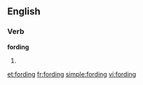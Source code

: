 ==English==

===Verb===
'''fording'''

# {{present participle of|ford}}

[[et:fording]]
[[fr:fording]]
[[simple:fording]]
[[vi:fording]]
